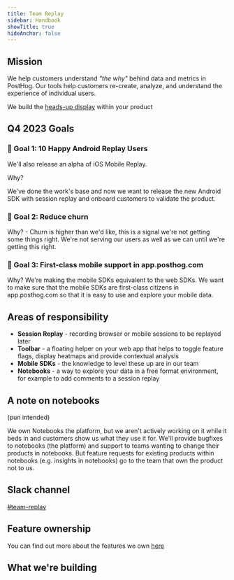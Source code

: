 ```yaml
---
title: Team Replay
sidebar: Handbook
showTitle: true
hideAnchor: false
---
```


<TeamMembers />

## Mission

We help customers understand _"the why"_ behind data and metrics in PostHog. Our tools help customers re-create, analyze, and understand the experience of individual users.

We build the [heads-up display](https://en.wikipedia.org/wiki/Head-up_display) within your product


## Q4 2023 Goals

### 🎯 Goal 1: 10 Happy Android Replay Users 

We'll also release an alpha of iOS Mobile Replay.

Why? 

We've done the work's base and now we want to release the new Android SDK with session replay and onboard customers to validate the product. 

### 🎯 Goal 2: Reduce churn

Why? - Churn is higher than we'd like, this is a signal we're not getting some things right. We're not serving our users as well as we can until we're getting this right.

### 🎯 Goal 3: First-class mobile support in app.posthog.com

Why? We're making the mobile SDKs equivalent to the web SDKs. We want to make sure that the mobile SDKs are first-class citizens in app.posthog.com so that it is easy to use and explore your mobile data.

## Areas of responsibility

- **Session Replay** - recording browser or mobile sessions to be replayed later
- **Toolbar** - a floating helper on your web app that helps to toggle feature flags, display heatmaps and provide contextual analysis
- **Mobile SDKs** - the knowledge to level these up are in our team
- **Notebooks** - a way to explore your data in a free format environment, for example to add comments to a session replay

## A note on notebooks

(pun intended)

We own Notebooks the platform, but we aren't actively working on it while it beds in and customers show us what they use it for. We'll provide bugfixes to notebooks (the platform) and support to teams wanting to change their products in notebooks. But feature requests for existing products within notebooks (e.g. insights in notebooks) go to the team that own the product not to us.


## Slack channel

[#team-replay](https://posthog.slack.com/messages/team-replay)

## Feature ownership
You can find out more about the features we own [here](/handbook/engineering/feature-ownership)

## What we're building

<TeamRoadmap />
